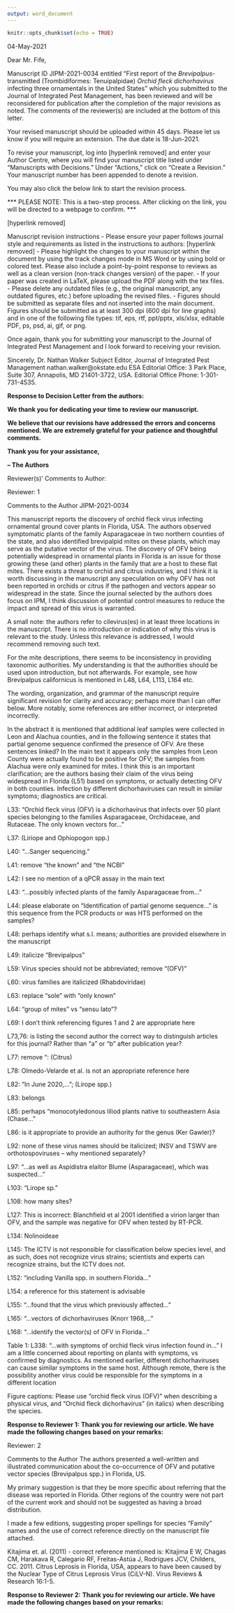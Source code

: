 ```yaml
---
output: word_document
---
```


```r
knitr::opts_chunk$set(echo = TRUE)
```

04-May-2021

Dear Mr. Fife,

Manuscript ID JIPM-2021-0034 entitled "First report of the *Brevipalpus*-transmitted (Trombidiformes: Tenuipalpidae) *Orchid fleck dichorhavirus* infecting three ornamentals in the United States" which you submitted to the Journal of Integrated Pest Management, has been reviewed and will be reconsidered for publication after the completion of the major revisions as noted. The comments of the reviewer(s) are included at the bottom of this letter.

Your revised manuscript should be uploaded within 45 days. Please let us know if you will require an extension. The due date is 18-Jun-2021.

To revise your manuscript, log into [hyperlink removed]  and enter your Author Centre, where you will find your manuscript title listed under "Manuscripts with Decisions."  Under "Actions," click on "Create a Revision."  Your manuscript number has been appended to denote a revision.

You may also click the below link to start the revision process.

*** PLEASE NOTE: This is a two-step process. After clicking on the link, you will be directed to a webpage to confirm. ***

[hyperlink removed]

Manuscript revision instructions
- Please ensure your paper follows journal style and requirements as listed in the instructions to authors: [hyperlink removed]
- Please highlight the changes to your manuscript within the document by using the track changes mode in MS Word or by using bold or colored text. Please also include a point-by-point response to reviews as well as a clean version (non-track changes version) of the paper.
- If your paper was created in LaTeX, please upload the PDF along with the tex files.
- Please delete any outdated files (e.g., the original manuscript, any outdated figures, etc.) before uploading the revised files.
- Figures should be submitted as separate files and not inserted into the main document. Figures should be submitted as at least 300 dpi (600 dpi for line graphs) and in one of the following file types: tif, eps, rtf, ppt/pptx, xls/xlsx, editable PDF, ps, psd, ai, gif, or png.

Once again, thank you for submitting your manuscript to the Journal of Integrated Pest Management and I look forward to receiving your revision.



Sincerely,
Dr. Nathan Walker
Subject Editor, Journal of Integrated Pest Management nathan.walker\@okstate.edu ESA Editorial Office: 3 Park Place, Suite 307, Annapolis, MD 21401-3722, USA. Editorial Office Phone: 1-301-731-4535.

\newpage

**Response to Decision Letter from the authors:**

**We thank you for dedicating your time to review our manuscript.**

**We believe that our revisions have addressed the errors and concerns mentioned. We are extremely grateful for your patience and thoughtful comments.**

**Thank you for your assistance,**

**-- The Authors**
 
\newpage

Reviewer(s)' Comments to Author:

Reviewer: 1

Comments to the Author
JIPM-2021-0034

This manuscript reports the discovery of orchid fleck virus infecting ornamental ground cover plants in Florida, USA.  The authors observed symptomatic plants of the family Asparagaceae in two northern counties of the state, and also identified brevipalpid mites on these plants, which may serve as the putative vector of the virus.  The discovery of OFV being potentially widespread in ornamental plants in Florida is an issue for those growing these (and other) plants in the family that are a host to these flat mites. There exists a threat to orchid and citrus industries, and I think it is worth discussing in the manuscript any speculation on why OFV has not been reported in orchids or citrus if the pathogen and vectors appear so widespread in the state.  Since the journal selected by the authors does focus on IPM, I think discussion of potential control measures to reduce the impact and spread of this virus is warranted.

A small note: the authors refer to cilevirus(es) in at least three locations in the manuscript.  There is no introduction or indication of why this virus is relevant to the study.  Unless this relevance is addressed, I would recommend removing such text.

For the mite descriptions, there seems to be inconsistency in providing taxonomic authorities.  My understanding is that the authorities should be used upon introduction, but not afterwards.  For example, see how Brevipalpus californicus is mentioned in L48, L64, L113, L164 etc.

The wording, organization, and grammar of the manuscript require significant revision for clarity and accuracy; perhaps more than I can offer below.  More notably, some references are either incorrect, or interpreted incorrectly.

In the abstract it is mentioned that additional leaf samples were collected in Leon and Alachua counties, and in the following sentence it states that partial genome sequence confirmed the presence of OFV.  Are these sentences linked? In the main text it appears only the samples from Leon County were actually found to be positive for OFV; the samples from Alachua were only examined for mites.  I think this is an important clarification; are the authors basing their claim of the virus being widespread in Florida (L51) based on symptoms, or actually detecting OFV in both counties. Infection by different dichorhaviruses can result in similar symptoms; diagnostics are critical.

L33: “Orchid fleck virus (OFV) is a dichorhavirus that infects over 50 plant species belonging to the families Asparagaceae, Orchidaceae, and Rutaceae.  The only known vectors for…”

L37: (Liriope and Ophiopogon spp.)

L40: “…Sanger sequencing.”

L41: remove “the known” and “the NCBI”

L42: I see no mention of a qPCR assay in the main text

L43: “…possibly infected plants of the family Asparagaceae from…”

L44: please elaborate on “Identification of partial genome sequence…” is this sequence from the PCR products or was HTS performed on the samples?

L48: perhaps identify what s.l. means; authorities are provided elsewhere in the manuscript

L49: italicize “Brevipalpus”

L59: Virus species should not be abbreviated; remove “(OFV)”

L60: virus families are italicized (Rhabdoviridae)

L63: replace “sole” with “only known”

L64: “group of mites” vs “sensu lato”?

L69: I don’t think referencing figures 1 and 2 are appropriate here

L73,76: is listing the second author the correct way to distinguish articles for this journal?  Rather than “a” or “b” after publication year?

L77: remove “: (Citrus)

L78: Olmedo-Velarde et al. is not an appropriate reference here

L82: “In June 2020,…”; (Lirope spp.)

L83: belongs

L85: perhaps “monocotyledonous liliod plants native to southeastern Asia (Chase…”

L86: is it appropriate to provide an authority for the genus (Ker Gawler)?

L92: none of these virus names should be italicized; INSV and TSWV are orthotospoviruses – why mentioned separately?

L97: “…as well as Aspidistra elaitor Blume (Asparagaceae), which was suspected…”

L103: “Lirope sp.”

L108: how many sites?

L127: This is incorrect: Blanchfield et al 2001 identified a virion larger than OFV, and the sample was negative for OFV when tested by RT-PCR.

L134: Nolinoideae

L145: The ICTV is not responsible for classification below species level, and as such, does not recognize virus strains; scientists and experts can recognize strains, but the  ICTV does not.

L152: “including Vanilla spp. in southern Florida…”

L154: a reference for this statement is advisable

L155: “…found that the virus which previously affected…”

L165: “…vectors of dichorhaviruses (Knorr 1968,…”

L168: “…identify the vector(s) of OFV in Florida…”

Table 1:
L338: “…with symptoms of orchid fleck virus infection found in…”
I am a little concerned about reporting on plants with symptoms, vs confirmed by diagnostics.  As mentioned earlier, different dichorhaviruses can cause similar symptoms in the same host.  Although remote, there is the possibility another virus could be responsible for the symptoms in a different location

Figure captions:
Please use “orchid fleck virus (OFV)” when describing a physical virus, and "Orchid fleck dichorhavirus" (in italics) when describing the species.


**Response to Reviewer 1:**
**Thank you for reviewing our article. We have made the following changes based on your remarks:**


Reviewer: 2

Comments to the Author
The authors presented a well-written and illustrated communication about the co-occurrence of OFV and putative vector species (Brevipalpus spp.) in Florida, US.

My primary suggestion is that they be more specific about referring that the disease was reported in Florida. Other regions of the country were not part of the current work and should not be suggested as having a broad distribution.

I made a few editions, suggesting proper spellings for species “Family” names and the use of correct reference directly on the manuscript file attached.

Kitajima et. al. (2011) - correct reference mentioned is:
Kitajima E W, Chagas CM, Harakava R, Calegario RF, Freitas-Astúa J, Rodrigues JCV, Childers, CC. 2011. Citrus Leprosis in Florida, USA, appears to have been caused by the Nuclear Type of Citrus Leprosis Virus (CiLV-N). Virus Reviews & Research 16:1-5.

**Response to Reviewer 2:**
**Thank you for reviewing our article. We have made the following changes based on your remarks:**

